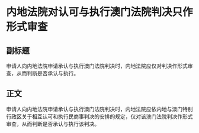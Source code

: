 # 内地法院对认可与执行澳门法院判决只作形式审查
## 副标题
申请人向内地法院申请承认与执行澳门法院判决时，内地法院应仅对判决作形式审查，从而判断是否承认与执行。
## 正文
申请人向内地法院申请承认与执行澳门法院判决时，内地法院应依内地与澳门特别行政区关于相互认可和执行民商事判决的安排的规定，仅对该澳门法院判决作形式审查，从而判断是否承认与执行该判决。